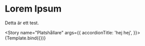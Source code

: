 

<Meta title="Wip/Test för MDX" />


# Lorem Ipsum

Detta är ett test.

<Story
  name="Platshållare"
  args={{
    accordionTitle: 'hej hej',
  }}>
  {Template.bind({})}
</Story>